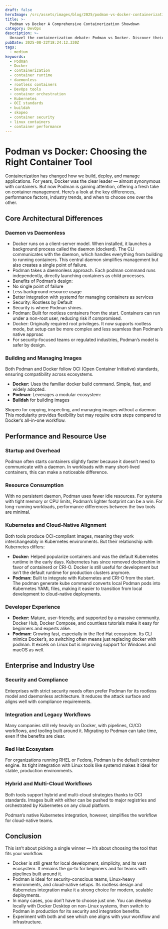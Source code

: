 ```yaml
---
draft: false
heroImage: /src/assets/images/blog/2025/podman-vs-docker-containerization-showdown.png
title: >-
  Podman vs Docker A Comprehensive Containerization Showdown
category: DevOps
description: >-
  Unravel the containerization debate: Podman vs Docker. Discover their core differences, performance aspects, current trends, and how big tech uses these powerful tools to shape modern infrastructure.
pubDate: 2025-08-22T18:24:12.330Z
tags:
  - medium
keywords:
  - Podman
  - Docker
  - containerization
  - container runtime
  - daemonless
  - rootless containers
  - DevOps tools
  - container orchestration
  - Kubernetes
  - OCI standards
  - buildah
  - skopeo
  - container security
  - linux containers
  - container performance
---
```


# Podman vs Docker: Choosing the Right Container Tool

Containerization has changed how we build, deploy, and manage applications. For years, Docker was the clear leader — almost synonymous with containers. But now Podman is gaining attention, offering a fresh take on container management.
Here’s a look at the key differences, performance factors, industry trends, and when to choose one over the other.

## Core Architectural Differences

### Daemon vs Daemonless

- Docker runs on a client-server model. When installed, it launches a background process called the daemon (dockerd). The CLI communicates with the daemon, which handles everything from building to running containers. This central daemon simplifies management but also creates a single point of failure.
- Podman takes a daemonless approach. Each podman command runs independently, directly launching containers as child processes.
- Benefits of Podman’s design:
- No single point of failure
- Less background resource usage
- Better integration with systemd for managing containers as services
- Security: Rootless by Default
- Security is where Podman shines.
- Podman: Built for rootless containers from the start. Containers can run under a non-root user, reducing risk if compromised.
- Docker: Originally required root privileges. It now supports rootless mode, but setup can be more complex and less seamless than Podman’s native approac
- For security-focused teams or regulated industries, Podman’s model is safer by design.

### Building and Managing Images

Both Podman and Docker follow OCI (Open Container Initiative) standards, ensuring compatibility across ecosystems.

- **Docker:** Uses the familiar docker build command. Simple, fast, and widely adopted.
- **Podman**: Leverages a modular ecosystem:
- **Buildah** for building images

Skopeo for copying, inspecting, and managing images without a daemon
This modularity provides flexibility but may require extra steps compared to Docker’s all-in-one workflow.

## Performance and Resource Use

### Startup and Overhead

Podman often starts containers slightly faster because it doesn’t need to communicate with a daemon. In workloads with many short-lived containers, this can make a noticeable difference.

### Resource Consumption

With no persistent daemon, Podman uses fewer idle resources. For systems with tight memory or CPU limits, Podman’s lighter footprint can be a win.
For long-running workloads, performance differences between the two tools are minimal.

### Kubernetes and Cloud-Native Alignment

Both tools produce OCI-compliant images, meaning they work interchangeably in Kubernetes environments. But their relationship with Kubernetes differs:

- **Docker:** Helped popularize containers and was the default Kubernetes runtime in the early days. Kubernetes has since removed dockershim in favor of containerd or CRI-O. Docker is still useful for development but isn’t the default runtime for production clusters anymore.
- **Podman:** Built to integrate with Kubernetes and CRI-O from the start. The podman generate kube command converts local Podman pods into Kubernetes YAML files, making it easier to transition from local development to cloud-native deployments.

### Developer Experience

- **Docker:** Mature, user-friendly, and supported by a massive community. Docker Hub, Docker Compose, and countless tutorials make it easy for beginners and experts alike.
- **Podman:** Growing fast, especially in the Red Hat ecosystem. Its CLI mimics Docker’s, so switching often means just replacing docker with podman. It excels on Linux but is improving support for Windows and macOS as well.

## Enterprise and Industry Use

### Security and Compliance

Enterprises with strict security needs often prefer Podman for its rootless model and daemonless architecture. It reduces the attack surface and aligns well with compliance requirements.

### Integration and Legacy Workflows

Many companies still rely heavily on Docker, with pipelines, CI/CD workflows, and tooling built around it. Migrating to Podman can take time, even if the benefits are clear.

### Red Hat Ecosystem

For organizations running RHEL or Fedora, Podman is the default container engine. Its tight integration with Linux tools like systemd makes it ideal for stable, production environments.

### Hybrid and Multi-Cloud Workflows

Both tools support hybrid and multi-cloud strategies thanks to OCI standards. Images built with either can be pushed to major registries and orchestrated by Kubernetes on any cloud platform.

Podman’s native Kubernetes integration, however, simplifies the workflow for cloud-native teams.

## Conclusion

This isn’t about picking a single winner — it’s about choosing the tool that fits your workflow.

- Docker is still great for local development, simplicity, and its vast ecosystem. It remains the go-to for beginners and for teams with pipelines built around it.
- Podman is ideal for security-conscious teams, Linux-heavy environments, and cloud-native setups. Its rootless design and Kubernetes integration make it a strong choice for modern, scalable deployments.
- In many cases, you don’t have to choose just one. You can develop locally with Docker Desktop on non-Linux systems, then switch to Podman in production for its security and integration benefits.
- Experiment with both and see which one aligns with your workflow and infrastructure.
